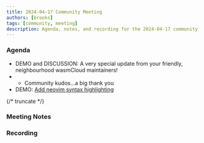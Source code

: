 ```yaml
---
title: 2024-04-17 Community Meeting
authors: [brooks]
tags: [community, meeting]
description: Agenda, notes, and recording for the 2024-04-17 community meeting
---
```



### Agenda

- DEMO and DISCUSSION: A very special update from your friendly, neighbourhood wasmCloud maintainers!
- + Community kudos...a big thank you
- DEMO: [Add neovim syntax highlighting](https://github.com/wasmCloud/wasmcloud.com/pull/373)

{/* truncate */}

### Meeting Notes

### Recording

<ReactPlayer url='https://www.youtube.com/watch?v=rZ_f8Wl4W6Q' controls />
